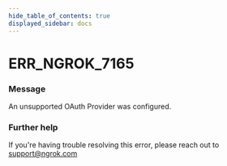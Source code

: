 ```yaml
---
hide_table_of_contents: true
displayed_sidebar: docs
---
```



# ERR_NGROK_7165

### Message

An unsupported OAuth Provider was configured.

### Further help

If you're having trouble resolving this error, please reach out to [support@ngrok.com](mailto:support@ngrok.com?subject=Help%20with%20ERR_NGROK_7165)

<ErrorDetails error="err_ngrok_7165" />
